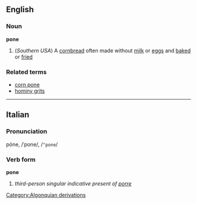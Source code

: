 ==English==
===Noun===
{{wikipedia}}
'''pone'''
#(''Southern USA'') A [[cornbread]] often made without [[milk]] or [[egg]]s and [[bake]]d or [[fried]]
===Related terms===
*[[corn pone]]
*[[hominy grits]]
----

==Italian==
===Pronunciation===
póne, /ˈpone/, /<tt>"pone</tt>/
===Verb form===
'''pone'''

# ''third-person singular indicative present of [[porre]]''
[[Category:Algonquian derivations]]